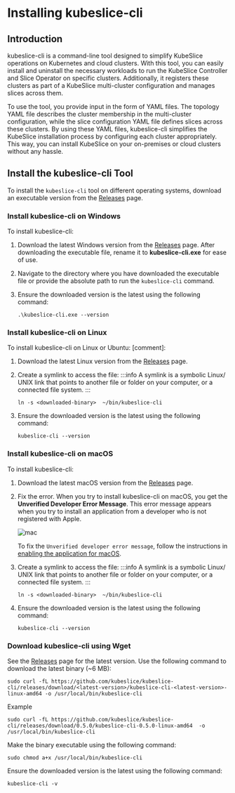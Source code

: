# Installing kubeslice-cli

## Introduction 

kubeslice-cli is a command-line tool designed to simplify KubeSlice operations on Kubernetes 
and cloud clusters. With this tool, you can easily install and uninstall the necessary 
workloads to run the KubeSlice Controller and Slice Operator on specific clusters. Additionally, 
it registers these clusters as part of a KubeSlice multi-cluster configuration and manages slices across them.

To use the tool, you provide input in the form of YAML files. The topology YAML file describes 
the cluster membership in the multi-cluster configuration, while the slice configuration YAML 
file defines slices across these clusters. By using these YAML files, kubeslice-cli simplifies 
the KubeSlice installation process by configuring each cluster appropriately. This way, you 
can install KubeSlice on your on-premises or cloud clusters without any hassle.

## Install the kubeslice-cli Tool
To install the `kubeslice-cli` tool on different operating systems, download an executable version from the 
[Releases](https://github.com/kubeslice/kubeslice-cli/releases) page.

### Install kubeslice-cli on Windows

To install kubeslice-cli:

1. Download the latest Windows version from the [Releases](https://github.com/kubeslice/kubeslice-cli/releases) page.
   After downloading the executable file, rename it to **kubeslice-cli.exe** for ease of use.

2. Navigate to the directory where you have downloaded the executable file or provide the absolute path to run the `kubeslice-cli` command.

3. Ensure the downloaded version is the latest using the following command:
   ```
   .\kubeslice-cli.exe --version
   ```
### Install kubeslice-cli on Linux

To install kubeslice-cli on Linux or Ubuntu:
[comment]: <!-- What is the difference between linux or Ubuntu?-->

1. Download the latest Linux version from the [Releases](https://github.com/kubeslice/kubeslice-cli/releases) page.

2. Create a symlink to access the file:
   :::info
   A symlink is a symbolic Linux/ UNIX link that points to another file or folder on your computer, or a connected file system.
   :::
   ```
   ln -s <downloaded-binary>  ~/bin/kubeslice-cli
   ```
3. Ensure the downloaded version is the latest using the following command:
   ```
   kubeslice-cli --version
   ```

### Install kubeslice-cli on macOS

To install kubeslice-cli:

1. Download the latest macOS version from the [Releases](https://github.com/kubeslice/kubeslice-cli/releases) page.

2. Fix the error. When you try to install kubeslice-cli on macOS, you get the **Unverified Developer Error Message**.
   This error message appears when you try to install an application from a developer who is not registered with Apple.

   ![mac](/images/kubeslice-cli/mac-download.png)

   
   To fix the `Unverified developer error message`, follow the instructions in [enabling the application for macOS](https://www.alphr.com/cannot-be-opened-because-the-developer-cannot-be-verified/).

3. Create a symlink to access the file:
   :::info
   A symlink is a symbolic Linux/ UNIX link that points to another file or folder on your computer, or a connected file system.
   :::
   ```
   ln -s <downloaded-binary>  ~/bin/kubeslice-cli
   ```
4. Ensure the downloaded version is the latest using the following command:
   ```
   kubeslice-cli --version

### Download kubeslice-cli using Wget

See the [Releases](https://github.com/kubeslice/kubeslice-cli/releases) page for the latest version. Use the following command to 
download the latest binary (~6 MB):

```
sudo curl -fL https://github.com/kubeslice/kubeslice-cli/releases/download/<latest-version>/kubeslice-cli-<latest-version>-linux-amd64 -o /usr/local/bin/kubeslice-cli
```

Example
```
sudo curl -fL https://github.com/kubeslice/kubeslice-cli/releases/download/0.5.0/kubeslice-cli-0.5.0-linux-amd64  -o /usr/local/bin/kubeslice-cli
```
Make the binary executable using the following command:
```
sudo chmod a+x /usr/local/bin/kubeslice-cli
```
Ensure the downloaded version is the latest using the following command:
```
kubeslice-cli -v
```